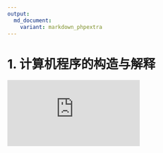 ```yaml
---
output: 
  md_document:
    variant: markdown_phpextra
---
```


# 1. 计算机程序的构造与解释

<iframe class="slidesshow" src="https://onedrive.live.com/embed?resid=17D3A1ADCC927ED6%2113141&amp;authkey=!AMo5M8_fXDKFDkA&amp;em=2" frameborder="0" scrolling="no">

</iframe>
